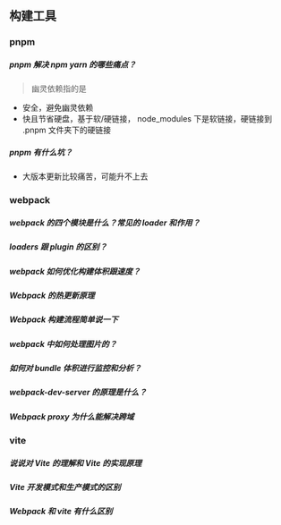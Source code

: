 ## 构建工具

### pnpm

##### pnpm 解决 npm yarn 的哪些痛点？

> 幽灵依赖指的是

- 安全，避免幽灵依赖
- 快且节省硬盘，基于软/硬链接， node_modules 下是软链接，硬链接到 .pnpm 文件夹下的硬链接

##### pnpm 有什么坑？  

- 大版本更新比较痛苦，可能升不上去

### webpack

##### webpack 的四个模块是什么？常见的 loader 和作用？

##### loaders 跟 plugin 的区别？

##### webpack 如何优化构建体积跟速度？

##### Webpack 的热更新原理

##### Webpack 构建流程简单说一下

##### webpack 中如何处理图片的？

##### 如何对 bundle 体积进行监控和分析？

##### webpack-dev-server 的原理是什么？

##### Webpack proxy 为什么能解决跨域

### vite

##### 说说对 Vite 的理解和 Vite 的实现原理

##### Vite 开发模式和生产模式的区别

##### Webpack 和 vite 有什么区别
